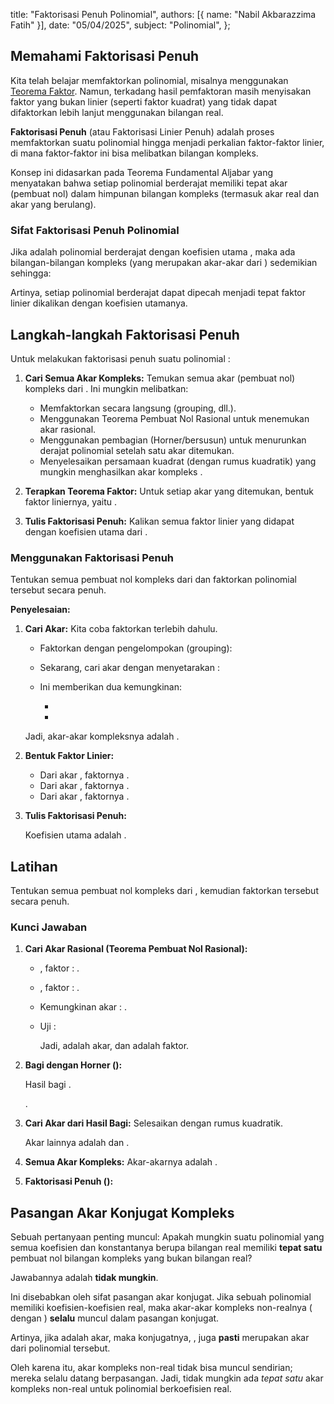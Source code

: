   title: "Faktorisasi Penuh Polinomial",
  authors: [{ name: "Nabil Akbarazzima Fatih" }],
  date: "05/04/2025",
  subject: "Polinomial",
};

## Memahami Faktorisasi Penuh

Kita telah belajar memfaktorkan polinomial, misalnya menggunakan [Teorema Faktor](/subject/high-school/11/mathematics/polynomial/factor-theorem). Namun, terkadang hasil pemfaktoran masih menyisakan faktor yang bukan linier (seperti faktor kuadrat) yang tidak dapat difaktorkan lebih lanjut menggunakan bilangan real.

**Faktorisasi Penuh** (atau Faktorisasi Linier Penuh) adalah proses memfaktorkan suatu polinomial hingga menjadi perkalian faktor-faktor linier, di mana faktor-faktor ini bisa melibatkan bilangan kompleks.

Konsep ini didasarkan pada Teorema Fundamental Aljabar yang menyatakan bahwa setiap polinomial berderajat <InlineMath math="n \ge 1" /> memiliki tepat <InlineMath math="n" /> akar (pembuat nol) dalam himpunan bilangan kompleks (termasuk akar real dan akar yang berulang).

### Sifat Faktorisasi Penuh Polinomial

Jika <InlineMath math="P(x)" /> adalah polinomial berderajat <InlineMath math="n \ge 1" /> dengan koefisien utama <InlineMath math="a_n \neq 0" />, maka ada bilangan-bilangan kompleks <InlineMath math="c_1, c_2, \dots, c_n" /> (yang merupakan akar-akar dari <InlineMath math="P(x)" />) sedemikian sehingga:

<BlockMath math="P(x) = a_n(x - c_1)(x - c_2)\dots(x - c_n)" />

Artinya, setiap polinomial berderajat <InlineMath math="n" /> dapat dipecah menjadi tepat <InlineMath math="n" /> faktor linier <InlineMath math="(x - \text{akar})" /> dikalikan dengan koefisien utamanya.

## Langkah-langkah Faktorisasi Penuh

Untuk melakukan faktorisasi penuh suatu polinomial <InlineMath math="P(x)" />:

1. **Cari Semua Akar Kompleks:** Temukan semua <InlineMath math="n" /> akar (pembuat nol) kompleks dari <InlineMath math="P(x) = 0" />. Ini mungkin melibatkan:

   - Memfaktorkan secara langsung (grouping, dll.).
   - Menggunakan Teorema Pembuat Nol Rasional untuk menemukan akar rasional.
   - Menggunakan pembagian (Horner/bersusun) untuk menurunkan derajat polinomial setelah satu akar ditemukan.
   - Menyelesaikan persamaan kuadrat (dengan rumus kuadratik) yang mungkin menghasilkan akar kompleks <InlineMath math="a \pm bi" />.

2. **Terapkan Teorema Faktor:** Untuk setiap akar <InlineMath math="c_i" /> yang ditemukan, bentuk faktor liniernya, yaitu <InlineMath math="(x - c_i)" />.
3. **Tulis Faktorisasi Penuh:** Kalikan semua faktor linier yang didapat dengan koefisien utama <InlineMath math="a_n" /> dari <InlineMath math="P(x)" />.

   <BlockMath math="P(x) = a_n(x - c_1)(x - c_2)\dots(x - c_n)" />

### Menggunakan Faktorisasi Penuh

Tentukan semua pembuat nol kompleks dari <InlineMath math="P(x) = x^3 - x^2 + x - 1" /> dan faktorkan polinomial tersebut secara penuh.

**Penyelesaian:**

1. **Cari Akar:** Kita coba faktorkan <InlineMath math="P(x)" /> terlebih dahulu.

    - Faktorkan dengan pengelompokan (grouping):

      <div className="flex flex-col gap-4">
        <BlockMath math="P(x) = (x^3 - x^2) + (x - 1)" />
        <BlockMath math="P(x) = x^2(x - 1) + 1(x - 1)" />
        <BlockMath math="P(x) = (x^2 + 1)(x - 1)" />
      </div>

    - Sekarang, cari akar dengan menyetarakan <InlineMath math="P(x) = 0" />:

      <BlockMath math="(x^2 + 1)(x - 1) = 0" />

    - Ini memberikan dua kemungkinan:

      - <InlineMath math="x - 1 = 0 \implies x = 1" />
      - <InlineMath math="x^2 + 1 = 0 \implies x^2 = -1 \implies x = \pm\sqrt{-1} \implies x = \pm i" />

    Jadi, akar-akar kompleksnya adalah <InlineMath math="1, i, -i" />.

2. **Bentuk Faktor Linier:**

    - Dari akar <InlineMath math="1" />, faktornya <InlineMath math="(x - 1)" />.
    - Dari akar <InlineMath math="i" />, faktornya <InlineMath math="(x - i)" />.
    - Dari akar <InlineMath math="-i" />, faktornya <InlineMath math="(x - (-i)) = (x + i)" />.

3. **Tulis Faktorisasi Penuh:**

    Koefisien utama <InlineMath math="P(x)" /> adalah <InlineMath math="a_3 = 1" />.

    <div className="flex flex-col gap-4">
      <BlockMath math="P(x) = 1 \cdot (x - 1)(x - i)(x + i)" />
      <BlockMath math="P(x) = (x - 1)(x - i)(x + i)" />
    </div>

## Latihan

Tentukan semua pembuat nol kompleks dari <InlineMath math="P(x) = x^3 - 3x^2 + x + 5" />, kemudian faktorkan <InlineMath math="P(x)" /> tersebut secara penuh.

### Kunci Jawaban

1. **Cari Akar Rasional (Teorema Pembuat Nol Rasional):**

    - <InlineMath math="a_0 = 5" />, faktor <InlineMath math="p" />: <InlineMath math="\pm 1, \pm 5" />.
    - <InlineMath math="a_n = 1" />, faktor <InlineMath math="q" />: <InlineMath math="\pm 1" />.
    - Kemungkinan akar <InlineMath math="p/q" />: <InlineMath math="\pm 1, \pm 5" />.
    - Uji <InlineMath math="x = -1" />:

      <BlockMath math="P(-1) = (-1)^3 - 3(-1)^2 + (-1) + 5 = -1 - 3(1) - 1 + 5 = -1 - 3 - 1 + 5 = 0" />

      Jadi, <InlineMath math="x = -1" /> adalah akar, dan <InlineMath math="(x+1)" /> adalah faktor.

2. **Bagi dengan Horner (<InlineMath math="c = -1" />):**

   <BlockMath
     math="
        \begin{array}{c|cccc}
        -1 & 1 & -3 & 1 & 5 \\
          &   & -1 & 4 & -5 \\
        \hline
          & 1 & -4 & 5 & \boxed{0} \\
        \end{array}
        "
   />

   Hasil bagi <InlineMath math="H(x) = x^2 - 4x + 5" />.

   <InlineMath math="P(x) = (x+1)(x^2 - 4x + 5)" />.

3. **Cari Akar dari Hasil Bagi:** Selesaikan <InlineMath math="x^2 - 4x + 5 = 0" /> dengan rumus kuadratik.

   <div className="flex flex-col gap-4">
     <BlockMath math="x = \frac{-(-4) \pm \sqrt{(-4)^2 - 4(1)(5)}}{2(1)}" />
     <BlockMath math="x = \frac{4 \pm \sqrt{16 - 20}}{2}" />
     <BlockMath math="x = \frac{4 \pm \sqrt{-4}}{2}" />
     <BlockMath math="x = \frac{4 \pm 2i}{2}" />
     <BlockMath math="x = 2 \pm i" />
   </div>

   Akar lainnya adalah <InlineMath math="2 + i" /> dan <InlineMath math="2 - i" />.

4. **Semua Akar Kompleks:** Akar-akarnya adalah <InlineMath math="-1, 2+i, 2-i" />.

5. **Faktorisasi Penuh (<InlineMath math="a_n = 1" />):**

   <div className="flex flex-col gap-4">
     <BlockMath math="P(x) = 1 \cdot (x - (-1))(x - (2+i))(x - (2-i))" />
     <BlockMath math="P(x) = (x + 1)(x - 2 - i)(x - 2 + i)" />
   </div>

## Pasangan Akar Konjugat Kompleks

Sebuah pertanyaan penting muncul: Apakah mungkin suatu polinomial yang semua koefisien dan konstantanya berupa bilangan real memiliki **tepat satu** pembuat nol bilangan kompleks yang bukan bilangan real?

Jawabannya adalah **tidak mungkin**.

Ini disebabkan oleh sifat pasangan akar konjugat. Jika sebuah polinomial memiliki koefisien-koefisien real, maka akar-akar kompleks non-realnya (<InlineMath math="a + bi" /> dengan <InlineMath math="b \neq 0" />) **selalu** muncul dalam pasangan konjugat.

Artinya, jika <InlineMath math="a + bi" /> adalah akar, maka konjugatnya, <InlineMath math="a - bi" />, juga **pasti** merupakan akar dari polinomial tersebut.

Oleh karena itu, akar kompleks non-real tidak bisa muncul sendirian; mereka selalu datang berpasangan. Jadi, tidak mungkin ada _tepat satu_ akar kompleks non-real untuk polinomial berkoefisien real.
